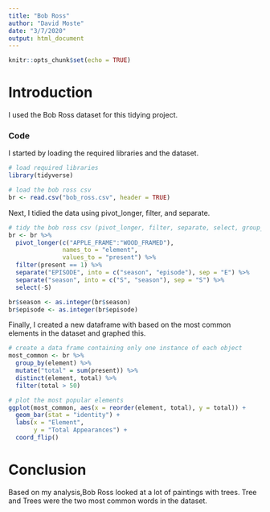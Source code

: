 ```yaml
---
title: "Bob Ross"
author: "David Moste"
date: "3/7/2020"
output: html_document
---
```


```r
knitr::opts_chunk$set(echo = TRUE)
```

# Introduction
I used the Bob Ross dataset for this tidying project.

### Code
I started by loading the required libraries and the dataset.
```r
# load required libraries
library(tidyverse)

# load the bob ross csv
br <- read.csv("bob_ross.csv", header = TRUE)
```

Next, I tidied the data using pivot_longer, filter, and separate.
```r
# tidy the bob ross csv (pivot_longer, filter, separate, select, group_by, mutate)
br <- br %>%
  pivot_longer(c("APPLE_FRAME":"WOOD_FRAMED"),
               names_to = "element",
               values_to = "present") %>%
  filter(present == 1) %>%
  separate("EPISODE", into = c("season", "episode"), sep = "E") %>%
  separate("season", into = c("S", "season"), sep = "S") %>%
  select(-S)

br$season <- as.integer(br$season)
br$episode <- as.integer(br$episode)
```

Finally, I created a new dataframe with based on the most common elements in the dataset and graphed this.
```r
# create a data frame containing only one instance of each object
most_common <- br %>%
  group_by(element) %>%
  mutate("total" = sum(present)) %>%
  distinct(element, total) %>%
  filter(total > 50)

# plot the most popular elements
ggplot(most_common, aes(x = reorder(element, total), y = total)) +
  geom_bar(stat = "identity") +
  labs(x = "Element",
       y = "Total Appearances") +
  coord_flip()
```

# Conclusion
Based on my analysis,Bob Ross looked at a lot of paintings with trees. Tree and Trees were the two most common words in the dataset.